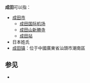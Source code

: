 '''成田'''可以指：
*[[成田市|成田市]]
**[[成田国际机场|成田国际机场]]
**[[成田山新勝寺|成田山新勝寺]]
**[[成田站|成田站]]
*日本姓氏
*[[成田镇|成田镇]]：位于中國廣東省汕頭市潮南區

==参见==
*{{Lookfrom|成田}}

{{disambig|Cat=二字地名消歧義}}